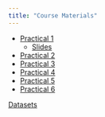 ```yaml
---
title: "Course Materials"
---
```


- [Practical 1](p1)
  - [Slides](p1/slides.html)
- [Practical 2](p2)
- [Practical 3](p3)
- [Practical 4](p4)
- [Practical 5](p5)
- [Practical 6](p6)

[Datasets](data/)

